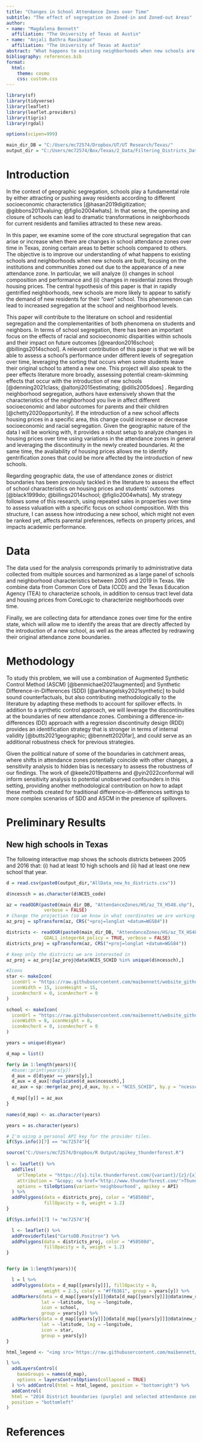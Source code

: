 ```yaml
---
title: "Changes in School Attendance Zones over Time"
subtitle: "The effect of segregation on Zoned-in and Zoned-out Areas"
author: 
- name: "Magdalena Bennett"
  affiliation: "The University of Texas at Austin"
- name: "Anjali Bathra Ravikumar"
  affiliation: "The University of Texas at Austin"
abstract: "What happens to existing neighborhoods when new schools are built? This project aims to analyze the effect that changes in boundaries of school attendance zones have on new and existing schools, as well as neighborhoods at large. By combining housing pricing data over time, census data, school characteristics, and yearly school catchment areas, we will analyze how zones are affected by changes in their seeding neighborhoods. We will leverage new synthetic control methods to build valid causal counterfactuals in the presence of spillovers and assess the impact of changes in attendance zones on nearby areas. We will also use machine learning techniques to build individual predictions based on changes and the status quo of catchment areas to assess treatment effect heterogeneity. By shedding light on how choices of catchment areas have potential impacts on schools and neighborhoods, we expect to contribute to evidence-based policies that serve as critical input when making these decisions."
bibliography: references.bib
format:
  html:
    theme: cosmo
    css: custom.css
---
```


```r
library(sf)
library(tidyverse)
library(leaflet)
library(leaflet.providers)
library(tigris)
library(rgdal)

options(scipen=999)

main_dir_DB = "C:/Users/mc72574/Dropbox/UT/UT Research/Texas/"
output_dir = "C:/Users/mc72574/Box/Texas/2_Data/Filtering_Districts_Data/Filtered_Districts/"
```

# Introduction

In the context of geographic segregation, schools play a fundamental role by either attracting or pushing away residents according to different socioeconomic characteristics [@hasan2019digitization; @gibbons2013valuing; @figlio2004whats]. In that sense, the opening and closure of schools can lead to dramatic transformations in neighborhoods for current residents and families attracted to these new areas.

In this paper, we examine some of the core structural segregation that can arise or increase when there are changes in school attendance zones over time in Texas, zoning certain areas to better schools compared to others. The objective is to improve our understanding of what happens to existing schools and neighborhoods when new schools are built, focusing on the institutions and communities zoned out due to the appearance of a new attendance zone. In particular, we will analyze (i) changes in school composition and performance and (ii) changes in residential zones through housing prices. The central hypothesis of this paper is that in rapidly gentrified neighborhoods, new schools are more likely to appear to satisfy the demand of new residents for their "own" school. This phenomenon can lead to increased segregation at the school and neighborhood levels.   

This paper will contribute to the literature on school and residential segregation and the complementarities of both phenomena on students and neighbors. In terms of school segregation, there has been an important focus on the effects of racial and socioeconomic disparities within schools and their impact on future outcomes [@reardon2016school; @billings2014school]. A relevant contribution of this paper is that we will be able to assess a school's performance under different levels of segregation over time, leveraging the sorting that occurs when some students leave their original school to attend a new one. This project will also speak to the peer effects literature more broadly, assessing potential cream-skimming effects that occur with the introduction of new schools [@denning2021class; @altonji2015estimating; @dills2005does]
.
Regarding neighborhood segregation, authors have extensively shown that the characteristics of the neighborhood you live in affect different socioeconomic and labor outcomes for parents and their children [@chetty2020opportunity]. If the introduction of a new school affects housing prices in a specific area, this change could increase or decrease socioeconomic and racial segregation. Given the geographic nature of the data I will be working with, it provides a robust setup to analyze changes in housing prices over time using variations in the attendance zones in general and leveraging the discontinuity in the newly created boundaries. At the same time, the availability of housing prices allows me to identify gentrification zones that could be more affected by the introduction of new schools.

Regarding geographic data, the use of attendance zones or district boundaries has been previously tackled in the literature to assess the effect of school characteristics on housing prices and students' outcomes [@black1999do; @billings2014school; @figlio2004whats]. My strategy follows some of this research, using repeated sales in properties over time to assess valuation with a specific focus on school composition. With this structure, I can assess how introducing a new school, which might not even be ranked yet, affects parental preferences, reflects on property prices, and impacts academic performance.

# Data

The data used for the analysis corresponds primarily to administrative data collected from multiple sources and harmonized as a large panel of schools and neighborhood characteristics between 2005 and 2019 in Texas. We combine data from Common Core of Data (CCD) and the Texas Education Agency (TEA) to characterize schools, in addition to census tract level data and housing prices from CoreLogic to characterize neighborhoods over time.

Finally, we are collecting data for attendance zones over time for the entire state, which will allow me to identify the areas that are directly affected by the introduction of a new school, as well as the areas affected by redrawing their original attendance zone boundaries.

# Methodology

To study this problem, we will use a combination of Augmented Synthetic Control Method (ASCM) [@benmichael2021augmented] and Synthetic Difference-in-Differences (SDD) [@arkhangelsky2021synthetic] to build sound counterfactuals, but also contributing methodologically to the literature by adapting these methods to account for spillover effects. 
In addition to a synthetic control approach, we will leverage the discontinuities at the boundaries of new attendance zones. Combining a difference-in-differences (DD) approach with a regression discontinuity design (RDD) provides an identification strategy that is stronger in terms of internal validity [@butts2021geographic; @bennett2020far], and could serve as an additional robustness check for previous strategies.

Given the political nature of some of the boundaries in catchment areas, where shifts in attendance zones potentially coincide with other changes, a sensitivity analysis to hidden bias is necessary to assess the robustness of our findings. The work of @keele2019patterns and @yin2022conformal will inform sensitivity analysis to potential unobserved confounders in this setting, providing another methodological contribution on how to adapt these methods created for traditional difference-in-differences settings to more complex scenarios of SDD and ASCM in the presence of spillovers.


# Preliminary Results

## New high schools in Texas

The following interactive map shows the schools districts between 2005 and 2016 that: (i) had at least 10 high schools and (ii) had at least one new school that year.

```r
d = read.csv(paste0(output_dir,"AllData_new_hs_districts.csv"))

d$ncessch = as.character(d$NCES_code)

az = readOGR(paste0(main_dir_DB, "AttendanceZones/HS/az_TX_HS48.shp"), 
              verbose = FALSE)
# Change the projection (so we know in what coordinates we are working on and can retrieve lat/lon)
az_proj = spTransform(az, CRS("+proj=longlat +datum=WGS84"))

districts <- readOGR(paste0(main_dir_DB, "AttendanceZones/HS/az_TX_HS48_districts.shp"), 
              GDAL1_integer64_policy = TRUE, verbose = FALSE)
districts_proj = spTransform(az, CRS("+proj=longlat +datum=WGS84"))

# Keep only the districts we are interested in
az_proj = az_proj[az_proj@data$NCES_SCHID %in% unique(d$ncessch),]

#Icons
star <- makeIcon(
  iconUrl = "https://raw.githubusercontent.com/maibennett/website_github/master/exampleSite/content/images/star_icon.png",
  iconWidth = 15, iconHeight = 15,
  iconAnchorX = 0, iconAnchorY = 0
)

school <- makeIcon(
  iconUrl = "https://raw.githubusercontent.com/maibennett/website_github/master/exampleSite/content/images/school.png",
  iconWidth = 8, iconHeight = 8,
  iconAnchorX = 0, iconAnchorY = 0
)

years = unique(d$year)

d_map = list()

for(y in 1:length(years)){
  #base::print(years[y])
  d_aux = d[d$year == years[y],]
  d_aux = d_aux[!duplicated(d_aux$ncessch),]
  az_aux = sp::merge(az_proj,d_aux, by.x = "NCES_SCHID", by.y = "ncessch", all.x = FALSE)  
  
  d_map[[y]] = az_aux
}

names(d_map) <- as.character(years)

years = as.character(years)

# I'm using a personal API key for the provider tiles.
if(Sys.info()[7] == "mc72574"){

source("C:/Users/mc72574/Dropbox/R Output/apikey_thunderforest.R")
  
l <- leaflet() %>%
  addTiles(
    urlTemplate = "https://{s}.tile.thunderforest.com/{variant}/{z}/{x}/{y}.png?apikey={apikey}",
    attribution = "&copy; <a href='http://www.thunderforest.com/'>Thunderforest</a>,  &copy; <a href='http://www.openstreetmap.org/copyright'>OpenStreetMap</a>",
    options = tileOptions(variant='neighbourhood', apikey = API)
  ) %>%
  addPolygons(data = districts_proj, color = "#58508d",
              fillOpacity = 0, weight = 1.2)
}

if(Sys.info()[7] != "mc72574"){

  l <- leaflet() %>%
  addProviderTiles("CartoDB.Positron") %>%
  addPolygons(data = districts_proj, color = "#58508d",
              fillOpacity = 0, weight = 1.2)
}


for(y in 1:length(years)){

  l = l %>%
  addPolygons(data = d_map[[years[y]]], fillOpacity = 0, 
              weight = 2.5, color = "#ff6361", group = years[y]) %>%
  addMarkers(data = d_map[[years[y]]]@data[d_map[[years[y]]]@data$new_school==0,],
             lat = ~latitude, lng = ~longitude,
             icon = school,
             group = years[y]) %>%
  addMarkers(data = d_map[[years[y]]]@data[d_map[[years[y]]]@data$new_school==1,],
             lat = ~latitude, lng = ~longitude,
             icon = star,
             group = years[y]) 
}

html_legend <- "<img src='https://raw.githubusercontent.com/maibennett/website_github/master/exampleSite/content/images/school.png' style='width:10px;height:10px;'>Schools<br/><img src='https://raw.githubusercontent.com/maibennett/website_github/master/exampleSite/content/images/star_icon.png' style='width:10px;height:10px;'>New schools"

l %>%
  addLayersControl(
    baseGroups = names(d_map),
    options = layersControlOptions(collapsed = TRUE)
  ) %>% addControl(html = html_legend, position = "bottomright") %>%
  addControl(
  html = "2014 District boundaries (purple) and selected attendance zones (red) from 2017",
  position = "bottomleft"
)

```

# References

